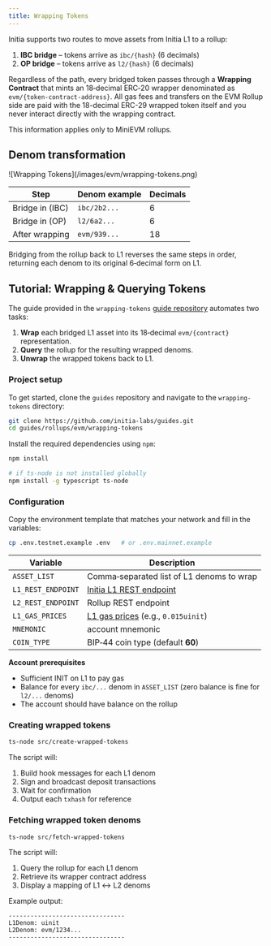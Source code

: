 ```yaml
---
title: Wrapping Tokens
---
```


Initia supports two routes to move assets from Initia L1 to a rollup:

1. **IBC bridge** – tokens arrive as `ibc/{hash}` (6 decimals)
2. **OP bridge** – tokens arrive as `l2/{hash}` (6 decimals)

Regardless of the path, every bridged token passes through a **Wrapping Contract** that mints an 18‑decimal ERC‑20 wrapper denominated as `evm/{token-contract-address}`. 
All gas fees and transfers on the EVM Rollup side are paid with the 18-decimal ERC-29 wrapped token itself and you never interact directly with the wrapping contract.

<Note>
This information applies only to MiniEVM rollups.
</Note>

## Denom transformation

<Frame>
![Wrapping Tokens](/images/evm/wrapping-tokens.png)
</Frame>

| Step | Denom example | Decimals |
|------|---------------|----------|
| Bridge in (IBC) | `ibc/2b2...` | 6 |
| Bridge in (OP) | `l2/6a2...` | 6 |
| After wrapping | `evm/939...` | 18 |

<Note>
Bridging from the rollup back to L1 reverses the same steps in order, returning each denom to its original 6‑decimal form on L1.
</Note>

## Tutorial: Wrapping & Querying Tokens

The guide provided in the `wrapping-tokens` [guide repository](https://github.com/initia-labs/guides/tree/main/rollups/evm/wrapping-tokens) automates two tasks:

1. **Wrap** each bridged L1 asset into its 18‑decimal `evm/{contract}` representation.
2. **Query** the rollup for the resulting wrapped denoms.
3. **Unwrap** the wrapped tokens back to L1.

### Project setup

To get started, clone the `guides` repository and navigate to the `wrapping-tokens` directory:

```bash
git clone https://github.com/initia-labs/guides.git
cd guides/rollups/evm/wrapping-tokens
```

Install the required dependencies using `npm`:

```bash
npm install

# if ts-node is not installed globally
npm install -g typescript ts-node
```

### Configuration

Copy the environment template that matches your network and fill in the variables:

```bash
cp .env.testnet.example .env   # or .env.mainnet.example
```

| Variable | Description |
|----------|-------------|
| `ASSET_LIST` | Comma‑separated list of L1 denoms to wrap |
| `L1_REST_ENDPOINT` | [Initia L1 REST endpoint](/resources/developer/initia-l1.mdx) |
| `L2_REST_ENDPOINT` | Rollup REST endpoint |
| `L1_GAS_PRICES` | [L1 gas prices](/resources/developer/initia-l1.mdx) (e.g., `0.015uinit`) | 
| `MNEMONIC` | account mnemonic |
| `COIN_TYPE` | BIP‑44 coin type (default **60**) |

**Account prerequisites**

* Sufficient INIT on L1 to pay gas
* Balance for every `ibc/...` denom in `ASSET_LIST` (zero balance is fine for `l2/...` denoms)
* The account should have balance on the rollup

### Creating wrapped tokens

```bash
ts-node src/create-wrapped-tokens
```

The script will:

1. Build hook messages for each L1 denom
2. Sign and broadcast deposit transactions
3. Wait for confirmation
4. Output each `txhash` for reference

### Fetching wrapped token denoms

```bash
ts-node src/fetch-wrapped-tokens
```

The script will:

1. Query the rollup for each L1 denom
2. Retrieve its wrapper contract address
3. Display a mapping of L1 ↔ L2 denoms

Example output:

```shell
--------------------------------
L1Denom: uinit
L2Denom: evm/1234...
--------------------------------
```